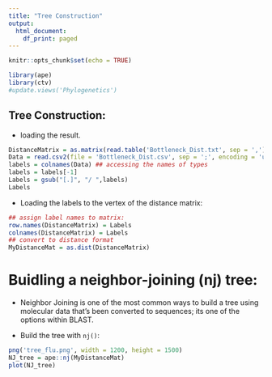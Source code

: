 ---
title: "Tree Construction"
output:
  html_document:
    df_print: paged
---

```{r setup, include=FALSE}
knitr::opts_chunk$set(echo = TRUE)
```


```{r, message=FALSE, warning=FALSE}
library(ape)
library(ctv)
#update.views('Phylogenetics')
```




## Tree Construction: 

* loading the result. 

```{r}
DistanceMatrix = as.matrix(read.table('Bottleneck_Dist.txt', sep = ','))
Data = read.csv2(file = 'Bottleneck_Dist.csv', sep = ';', encoding = 'utf-8') 
labels = colnames(Data) ## accessing the names of types
labels = labels[-1]
Labels = gsub("[.]", "/ ",labels)
Labels
```


* Loading the labels to the vertex of the distance matrix:


```{r}
## assign label names to matrix: 
row.names(DistanceMatrix) = Labels 
colnames(DistanceMatrix) = Labels
## convert to distance format 
MyDistanceMat = as.dist(DistanceMatrix)
```



# Buidling a neighbor-joining (nj) tree: 

* Neighbor Joining is one of the most common ways to build a tree using molecular data that’s been converted to sequences; its one of the options within BLAST.

* Build the tree with `nj()`: 


```{r, fig.height=30, fig.width=15, fig.align="center"}
png('tree_flu.png', width = 1200, height = 1500)
NJ_tree = ape::nj(MyDistanceMat)
plot(NJ_tree)
```